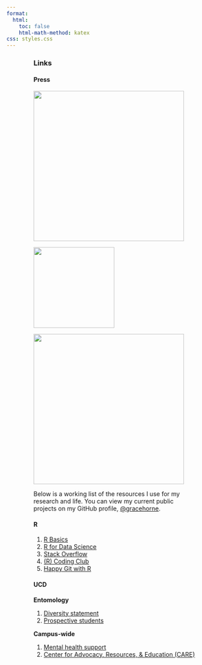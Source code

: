 ```yaml
---
format:
  html:
    toc: false
    html-math-method: katex
css: styles.css
---
```


::: {#body style="width: 75%; margin: auto; font-weight: normal; text-align: left"}
### **Links**

#### **Press**

::: {layout="[[75,-10,75], [75]]"}
[![](images/image-294911473.png){width="350"}](https://entomologytoday.org/2023/02/07/ash-trees-insects-alternative-host-plants/)

[![](images/image-1089920415.png){fig-alt="Colby College off-campus blog" width="188"}](https://web.colby.edu/offmayflowerhill/author/gmhorn21/)

[![](images/image-1525590061.png){fig-alt="UC ANR" width="350"}](https://ucanr.edu/blogs/blogcore/postdetail.cfm?postnum=56281)
:::

Below is a working list of the resources I use for my research and life. You can view my current public projects on my GitHub profile, [\@gracehorne](https://github.com/gracehorne).

#### **R**

1.  [R Basics](https://ucdavisdatalab.github.io/workshop_r_basics/index.html)
2.  [R for Data Science](https://r4ds.had.co.nz/)
3.  [Stack Overflow](https://stackoverflow.com/)
4.  [(R) Coding Club](https://ourcodingclub.github.io/)
5.  [Happy Git with R](https://happygitwithr.com/)

#### **UCD**

**Entomology**

1.  [Diversity statement](https://entomology.ucdavis.edu/department-solidarity-statement)
2.  [Prospective students](https://entomology.ucdavis.edu/information-prospective-students)

**Campus-wide**

1.  [Mental health support](https://shcs.ucdavis.edu/services/counseling-services)
2.  [Center for Advocacy, Resources, & Education (CARE)](https://care.ucdavis.edu/ "Home")
:::
